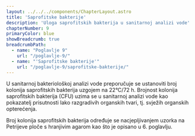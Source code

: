 ```yaml
---
layout: ../../../components/ChapterLayout.astro
title: 'Saprofitske bakterije'
description: 'Uloga saprofitskih bakterija u sanitarnoj analizi vode'
chapterNumber: 9
primaryColor: blue
showBreadcrumb: true
breadcrumbPath:
  - name: "Poglavlje 9"
    url: "/poglavlje-9/"
  - name: "'Saprofitske bakterije'"
    url: "/poglavlje-9/saprofitske-bakterije/"
---
```




U sanitarnoj bakteriološkoj analizi vode preporučuje se ustanoviti broj kolonija saprofitskih bakterija uzgojem na 22°C/72 h. Brojnost kolonija saprofitskih bakterija (CFU) uzima se u sanitarnoj analizi vode kao pokazatelj prisutnosti lako razgradivih organskih tvari, tj. svježih organskih opterećenja.

Broj kolonija saprofitskih bakterija određuje se nacjepljivanjem uzorka na Petrijeve ploče s hranjivim agarom kao što je opisano u 6. poglavlju.